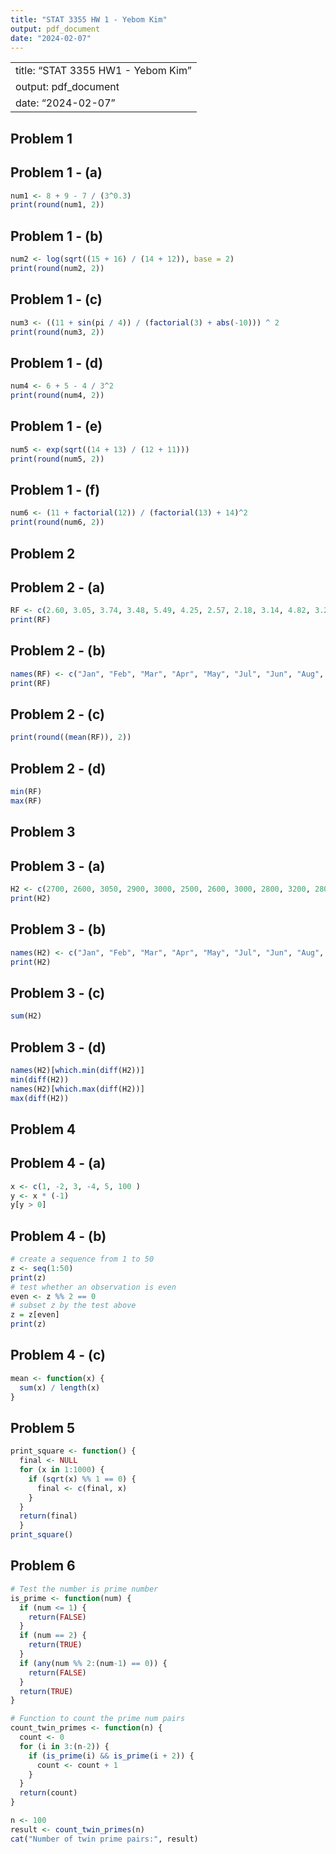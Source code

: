 ```yaml
---
title: "STAT 3355 HW 1 - Yebom Kim"
output: pdf_document
date: "2024-02-07"
---
```


---
title: "STAT 3355 HW1 - Yebom Kim"
output: pdf_document
date: "2024-02-07"
---
## Problem 1

## Problem 1 - (a)
```r
num1 <- 8 + 9 - 7 / (3^0.3)
print(round(num1, 2))
```

## Problem 1 - (b)
```r
num2 <- log(sqrt((15 + 16) / (14 + 12)), base = 2)
print(round(num2, 2))
```

## Problem 1 - (c)
```r
num3 <- ((11 + sin(pi / 4)) / (factorial(3) + abs(-10))) ^ 2
print(round(num3, 2))
```

## Problem 1 - (d)
```r
num4 <- 6 + 5 - 4 / 3^2
print(round(num4, 2))
```

## Problem 1 - (e)
```r
num5 <- exp(sqrt((14 + 13) / (12 + 11)))
print(round(num5, 2))
```

## Problem 1 - (f)
```r
num6 <- (11 + factorial(12)) / (factorial(13) + 14)^2
print(round(num6, 2))
```


## Problem 2

## Problem 2 - (a)
```r
RF <- c(2.60, 3.05, 3.74, 3.48, 5.49, 4.25, 2.57, 2.18, 3.14, 4.82, 3.28, 3.01 )
print(RF)
```

## Problem 2 - (b)
```r
names(RF) <- c("Jan", "Feb", "Mar", "Apr", "May", "Jul", "Jun", "Aug", "Sep", "Oct", "Nov", "Dec")
print(RF)
```

## Problem 2 - (c)
```r
print(round((mean(RF)), 2))
```

## Problem 2 - (d)
```r
min(RF)
max(RF)
```


## Problem 3

## Problem 3 - (a)
```r
H2 <- c(2700, 2600, 3050, 2900, 3000, 2500, 2600, 3000, 2800, 3200, 2800, 3400)
print(H2)
```

## Problem 3 - (b)
```r
names(H2) <- c("Jan", "Feb", "Mar", "Apr", "May", "Jul", "Jun", "Aug", "Sep", "Oct", "Nov", "Dec")
print(H2)
```

## Problem 3 - (c)
```r
sum(H2)
```

## Problem 3 - (d)
```r
names(H2)[which.min(diff(H2))]
min(diff(H2))
names(H2)[which.max(diff(H2))]
max(diff(H2))
```


## Problem 4

## Problem 4 - (a)
```r
x <- c(1, -2, 3, -4, 5, 100 ) 
y <- x * (-1)
y[y > 0] 
```

## Problem 4 - (b)
```r
# create a sequence from 1 to 50 
z <- seq(1:50)
print(z)
# test whether an observation is even
even <- z %% 2 == 0
# subset z by the test above
z = z[even]
print(z)
```

## Problem 4 - (c)
```r
mean <- function(x) { 
  sum(x) / length(x)
} 
```

## Problem 5
```r
print_square <- function() { 
  final <- NULL
  for (x in 1:1000) {
    if (sqrt(x) %% 1 == 0) {
      final <- c(final, x)
    }
  }
  return(final)
  }
print_square()
```

## Problem 6
```r
# Test the number is prime number
is_prime <- function(num) {
  if (num <= 1) {
    return(FALSE)
  }
  if (num == 2) {
    return(TRUE)
  }
  if (any(num %% 2:(num-1) == 0)) {
    return(FALSE)
  }
  return(TRUE)
}

# Function to count the prime num pairs
count_twin_primes <- function(n) {
  count <- 0
  for (i in 3:(n-2)) {
    if (is_prime(i) && is_prime(i + 2)) {
      count <- count + 1
    }
  }
  return(count)
}

n <- 100
result <- count_twin_primes(n)
cat("Number of twin prime pairs:", result)
```
